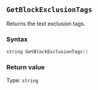 ::: {.minipage data-latex="{\textwidth}"}
## `GetBlockExclusionTags`

Returns the text exclusion tags.

### Syntax {-}

``` .lua
string GetBlockExclusionTags()
```

### Return value {-}

Type: `string`
:::
